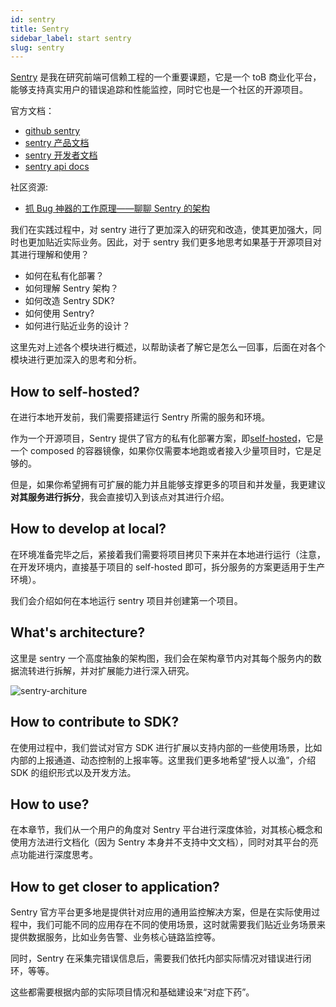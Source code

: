 ```yaml
---
id: sentry
title: Sentry
sidebar_label: start sentry
slug: sentry
---
```


[Sentry](https://docs.sentry.io/product/) 是我在研究前端可信赖工程的一个重要课题，它是一个 toB 商业化平台，能够支持真实用户的错误追踪和性能监控，同时它也是一个社区的开源项目。

官方文档：
- [github sentry](https://github.com/getsentry/sentry)
- [sentry 产品文档](https://docs.sentry.io/)
- [sentry 开发者文档](https://develop.sentry.dev/)
- [sentry api docs](https://docs.sentry.io/api/)

社区资源:

- [抓 Bug 神器的工作原理——聊聊 Sentry 的架构](https://mp.weixin.qq.com/s?__biz=MzIzNzUzMDMyMg==&mid=2247484709&idx=1&sn=c92c8875c4a4bc6ec3a389bca3ce0519&chksm=e8c67898dfb1f18e1e7ecf6a024c3100b370df3b44a0cba59c67864dae19f3b3c5923aebb480&mpshare=1&scene=1&srcid=0804EkTqdYUD83GTilZi21uK&sharer_sharetime=1628050462144&sharer_shareid=7ea829c266ade297fbf226905a62adfa&version=3.1.12.70057&platform=mac#rd)

我们在实践过程中，对 sentry 进行了更加深入的研究和改造，使其更加强大，同时也更加贴近实际业务。因此，对于 sentry 我们更多地思考如果基于开源项目对其进行理解和使用？

- 如何在私有化部署？
- 如何理解 Sentry 架构？
- 如何改造 Sentry SDK?
- 如何使用 Sentry?
- 如何进行贴近业务的设计？

这里先对上述各个模块进行概述，以帮助读者了解它是怎么一回事，后面在对各个模块进行更加深入的思考和分析。

## How to self-hosted?

在进行本地开发前，我们需要搭建运行 Sentry 所需的服务和环境。

作为一个开源项目，Sentry 提供了官方的私有化部署方案，即[self-hosted](https://github.com/getsentry/self-hosted)，它是一个 composed 的容器镜像，如果你仅需要本地跑或者接入少量项目时，它是足够的。

但是，如果你希望拥有可扩展的能力并且能够支撑更多的项目和并发量，我更建议**对其服务进行拆分**，我会直接切入到该点对其进行介绍。

## How to develop at local?

在环境准备完毕之后，紧接着我们需要将项目拷贝下来并在本地进行运行（注意，在开发环境内，直接基于项目的 self-hosted 即可，拆分服务的方案更适用于生产环境）。

我们会介绍如何在本地运行 sentry 项目并创建第一个项目。

## What's architecture?

这里是 sentry 一个高度抽象的架构图，我们会在架构章节内对其每个服务内的数据流转进行拆解，并对扩展能力进行深入研究。

![sentry-architure](/img/fte/sentry_architure.png)

## How to contribute to SDK?

在使用过程中，我们尝试对官方 SDK 进行扩展以支持内部的一些使用场景，比如内部的上报通道、动态控制的上报率等。这里我们更多地希望“授人以渔”，介绍 SDK 的组织形式以及开发方法。

## How to use?

在本章节，我们从一个用户的角度对 Sentry 平台进行深度体验，对其核心概念和使用方法进行文档化（因为 Sentry 本身并不支持中文文档），同时对其平台的亮点功能进行深度思考。

## How to get closer to application?

Sentry 官方平台更多地是提供针对应用的通用监控解决方案，但是在实际使用过程中，我们可能不同的应用存在不同的使用场景，这时就需要我们贴近业务场景来提供数据服务，比如业务告警、业务核心链路监控等。

同时，Sentry 在采集完错误信息后，需要我们依托内部实际情况对错误进行闭环，等等。

这些都需要根据内部的实际项目情况和基础建设来“对症下药”。